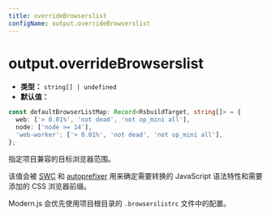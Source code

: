 ```yaml
---
title: overrideBrowserslist
configName: output.overrideBrowserslist
---
```


# output.overrideBrowserslist

- **类型：** `string[] | undefined`
- **默认值：**

```ts
const defaultBrowserListMap: Record<RsbuildTarget, string[]> = {
  web: ['> 0.01%', 'not dead', 'not op_mini all'],
  node: ['node >= 14'],
  'web-worker': ['> 0.01%', 'not dead', 'not op_mini all'],
};
```

指定项目兼容的目标浏览器范围。

该值会被 [SWC](https://github.com/swc-project/swc) 和 [autoprefixer](https://github.com/postcss/autoprefixer) 用来确定需要转换的 JavaScript 语法特性和需要添加的 CSS 浏览器前缀。

Modern.js 会优先使用项目根目录的 `.browserslistrc` 文件中的配置。


<RsbuildConfig />
